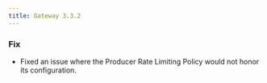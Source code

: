 ```yaml
---
title: Gateway 3.3.2
---
```


### Fix

- Fixed an issue where the Producer Rate Limiting Policy would not honor its configuration.